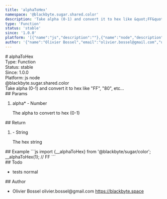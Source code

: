 ```yaml
---
title: 'alphaToHex'
namespace: '@blackbyte.sugar.shared.color'
description: 'Take alpha (0-1) and convert it to hex like &quot;FF&quot;, &quot;80&quot;, etc...'
type: 'Function'
status: 'stable'
since: '1.0.0'
platform: '[{"name":"js","description":""},{"name":"node","description":""}]'
author: '{"name":"Olivier Bossel","email":"olivier.bossel@gmail.com","url":"https://blackbyte.space"}'
---
```


<div class="docmap-mdx">
  # alphaToHex
  <div class="_metas">
    <div class="_type">
      <span class="_type-label">Type:</span>
      <span class="_type-value">Function</span>
    </div>
    <div class="_status">
      <span class="_status-label">Status:</span>
      <span class="_status-value -stable">stable</span>
    </div>
    <div class="_since">
      <span class="_since-label">Since:</span>
      <span class="_since-value">1.0.0</span>
    </div>
    <div class="_platform">
      <span class="_platform-label">Platform:</span>
      <span class="_platform-value -js">js</span>
      <span class="_platform-value -node">node</span>
    </div>
  </div>
  <div class="_namespace">@blackbyte.sugar.shared.color</div>
  <div class="_description typo-lead typo-format">
    Take alpha (0-1) and convert it to hex like &quot;FF&quot;, &quot;80&quot;,
    etc...
  </div>
  <div class="_params">
    ## Params
    <ol class="_list">
      <li class="_item">
        <span class="_name">
          alpha<span class="_required">*</span>
        </span>
        <span class="_default">-</span> <span class="_type">Number</span>
        <p class="_description">The alpha to convert to hex &lpar;0-1&rpar;</p>
      </li>
    </ol>
  </div>
  <div class="_return">
    ## Return
    <ol class="_list">
      <li class="_item">
        <span class="_default">-</span>
        <span class="_type">String</span>
        <p class="_description">The hex string</p>
      </li>
    </ol>
  </div>
  <div class="_examples">
    ## Example ```js import {__alphaToHex} from '@blackbyte/sugar/color';
    __alphaToHex(1); // FF ```
  </div>
  <div class="_todo">
    ## Todo
    <ul class="_list">
      <li class="_item">
        <span class="_description">tests</span>
        <span class="_priority -normal">normal</span>
      </li>
    </ul>
  </div>
  <div class="_author">
    ## Author
    <ul class="_list">
      <li class="_item">
        <span class="_name">Olivier Bossel</span>
        <span class="_email">olivier.bossel@gmail.com</span>
        <a href="https://blackbyte.space" target="_blank" class="_url">
          https://blackbyte.space
        </a>
      </li>
    </ul>
  </div>
</div>
